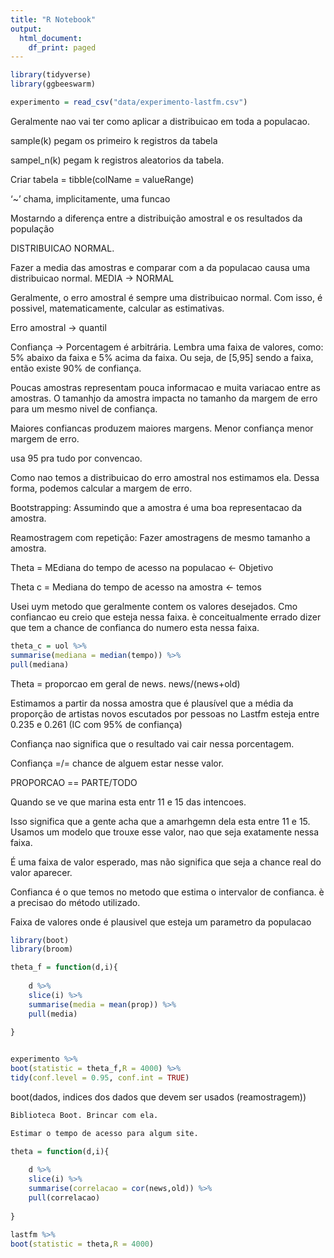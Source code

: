 ```yaml
---
title: "R Notebook"
output:
  html_document:
    df_print: paged
---
```


```r

library(tidyverse)
library(ggbeeswarm)

experimento = read_csv("data/experimento-lastfm.csv")

```


Geralmente nao vai ter como aplicar a distribuicao em toda a populacao.

sample(k) pegam os primeiro k registros da tabela

sampel_n(k) pegam k registros aleatorios da tabela.

Criar tabela = tibble(colName = valueRange)

'~' chama, implicitamente, uma funcao

Mostarndo a diferença entre a distribuição amostral e os resultados da população

DISTRIBUICAO NORMAL.

Fazer a media das amostras e comparar com a da populacao causa uma distribuicao normal. MEDIA -> NORMAL

Geralmente, o erro amostral é sempre uma distribuicao normal. Com isso, é possivel, matematicamente, calcular as estimativas.

Erro amostral -> quantil

Confiança -> Porcentagem é arbitrária. Lembra uma faixa de valores, como: 5% abaixo da faixa e 5% acima da faixa. Ou seja, de [5,95] sendo a faixa, então existe 90% de confiança.

Poucas amostras representam pouca informacao e muita variacao entre as amostras.
O tamanhjo da amostra impacta no tamanho da margem de erro para um mesmo nivel de confiança.

Maiores confiancas produzem maiores margens.
Menor confiança menor margem de erro.

usa 95 pra tudo por convencao.

Como nao temos a distribuicao do erro amostral nos estimamos ela.
Dessa forma, podemos calcular a margem de erro.

Bootstrapping: 
Assumindo que a amostra é uma boa representacao da amostra.

Reamostragem com repetição: Fazer amostragens de mesmo tamanho a amostra.



Theta = MEdiana do tempo de acesso na populacao <- Objetivo

Theta c = Mediana do tempo de acesso na amostra <- temos

Usei uym metodo que geralmente contem os valores desejados. Cmo confiancao eu creio que esteja nessa faixa. è conceitualmente errado dizer que tem a chance de confianca do numero esta nessa faixa.

```r

theta_c = uol %>% 
summarise(mediana = median(tempo)) %>% 
pull(mediana)

```



Theta = proporcao em geral de news. news/(news+old)

Estimamos a partir da nossa amostra que é plausível que a média da proporção de artistas novos escutados por pessoas no Lastfm esteja entre 0.235 e 0.261 (IC com 95% de confiança)

Confiança nao significa que o resultado vai cair nessa porcentagem.

Confiança =/= chance de alguem estar nesse valor.


PROPORCAO == PARTE/TODO


Quando se ve que marina esta entr 11 e 15 das intencoes.

Isso significa que a gente acha que a amarhgemn dela esta entre 11 e 15. Usamos um modelo que trouxe esse valor, nao que seja exatamente nessa faixa.

É uma faixa de valor esperado, mas não significa que seja a chance real do valor aparecer.

Confianca é o que temos no metodo que estima o intervalor de confianca. è a precisao do método utilizado.

Faixa de valores onde é plausivel que esteja um parametro da populacao


```r

library(boot)
library(broom)

theta_f = function(d,i){
    
    d %>% 
    slice(i) %>% 
    summarise(media = mean(prop)) %>% 
    pull(media)
    
}


experimento %>% 
boot(statistic = theta_f,R = 4000) %>% 
tidy(conf.level = 0.95, conf.int = TRUE)


```



boot(dados, indices dos dados que devem ser usados (reamostragem))


```r

Biblioteca Boot. Brincar com ela.

Estimar o tempo de acesso para algum site.

theta = function(d,i){
    
    d %>% 
    slice(i) %>% 
    summarise(correlacao = cor(news,old)) %>% 
    pull(correlacao)
    
}

lastfm %>% 
boot(statistic = theta,R = 4000)

```










